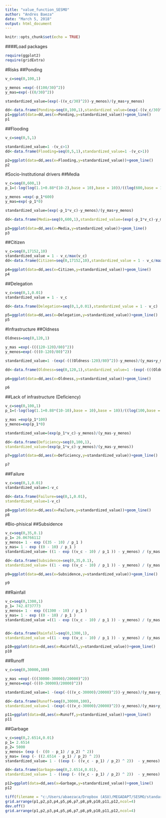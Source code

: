 ```yaml
---
title: "value_function_SESMO"
author: "Andres Baeza"
date: "March 5, 2018"
output: html_document
---
```


```r
knitr::opts_chunk$set(echo = TRUE)
```

####Load packages
```r
require(ggplot2)
require(gridExtra)
```



#Risks
##Ponding
```r
v_c=seq(0,100,1)

y_menos =exp(-((100/30)^2))
y_mas=exp(-((0/30)^2))

standardized_value=(exp(-((v_c/30)^2))-y_menos)/(y_mas+y_menos)

dd<-data.frame(Ponding=seq(0,100,1),standardized_value=(exp(-((v_c/30)^2))-y_menos)/(y_mas+y_menos))
p1=ggplot(data=dd,aes(x=Ponding,y=standardized_value))+geom_line()
p1
```

##Flooding
```r
v_c=seq(0,5,1)

standardized_value=1 -(v_c>1)
dd<-data.frame(Flooding=seq(0,5,1),standardized_value=1 -(v_c>1))

p2=ggplot(data=dd,aes(x=Flooding,y=standardized_value))+geom_line()
p2
```


#Socio-Institutional drivers
##Media
```r
v_c=seq(0,600,1)
p_1=(-log(log(1.1+0.88*(10-2),base = 10),base = 10))/((log(600,base = 10))^2)

y_menos =exp(-p_1*600)
y_mas=exp(-p_1*0)

standardized_value=(exp(-p_1*v_c)-y_menos)/(y_mas+y_menos)

dd<-data.frame(Media=seq(0,600,1),standardized_value=(exp(-p_1*v_c)-y_menos)/(y_mas+y_menos))

p3=ggplot(data=dd,aes(x=Media,y=standardized_value))+geom_line()
p3

```

##Citizen
```r
v_c=seq(0,17152,10)
standardized_value = 1 - v_c/max(v_c)
dd<-data.frame(Citizen=seq(0,17152,10),standardized_value = 1 - v_c/max(v_c))

p4=ggplot(data=dd,aes(x=Citizen,y=standardized_value))+geom_line()
p4
```

##Delegation
```r
v_c=seq(0,1,0.01)
standardized_value = 1 - v_c

dd<-data.frame(Delegation=seq(0,1,0.01),standardized_value = 1 - v_c)

p5=ggplot(data=dd,aes(x=Delegation,y=standardized_value))+geom_line()
p5
```

#Infrastructure
##Oldness
```r
Oldness=seq(0,120,1)

y_mas =exp(-(((120-120)/80)^2))
y_menos=exp(-(((0-120)/80)^2))

standardized_value=1 -(exp(-(((Oldness-120)/80)^2))-y_menos)/(y_mas+y_menos)

dd<-data.frame(Oldness=seq(0,120,1),standardized_value=1 -(exp(-(((Oldness-120)/80)^2))-y_menos)/(y_mas+y_menos))

p6=ggplot(data=dd,aes(x=Oldness,y=standardized_value))+geom_line()

p6

```
##Lack of infrastructure (Deficiency)
```r
v_c=seq(0,100,1)
p_1=(-log(log(1.1+0.88*(10-10),base = 10),base = 10))/((log(100,base = 10))^2)

y_mas =exp(p_1*100)
y_menos=exp(p_1*0)

standardized_value=(exp(p_1*v_c)-y_menos)/(y_mas-y_menos)

dd<-data.frame(Deficiency=seq(0,100,1),
standardized_value=(exp(p_1*v_c)-y_menos)/(y_mas-y_menos))

p7=ggplot(data=dd,aes(x=Deficiency,y=standardized_value))+geom_line()

p7
```

##Failure
```r
v_c=seq(0,1,0.01)
standardized_value=1-v_c

dd<-data.frame(Failure=seq(0,1,0.01),
standardized_value=1-v_c)

p8=ggplot(data=dd,aes(x=Failure,y=standardized_value))+geom_line()
p8
```

#Bio-phisical
##Subsidence
```r
v_c=seq(0,35,0.1)
p_1= 26.06766112					
y_menos= 1 - exp ((35 - 10) / p_1 )
y_mas= 1 - exp ((0 - 10) / p_1 )
standardized_value= ((1 - exp ((v_c - 10) / p_1 )) - y_menos) / (y_mas - y_menos)

dd<-data.frame(Subsidence=seq(0,35,0.1),
standardized_value= ((1 - exp ((v_c - 10) / p_1 )) - y_menos) / (y_mas - y_menos))

p9=ggplot(data=dd,aes(x=Subsidence,y=standardized_value))+geom_line()

p9
```

##Rainfall
```r
v_c=seq(0,1300,1)
p_1= 742.8737773									
y_menos= 1 - exp ((1300 - 10) / p_1 )
y_mas= 1 - exp ((0 - 10) / p_1 )
standardized_value =((1 - exp ((v_c - 10) / p_1 )) - y_menos) / (y_mas - y_menos)


dd<-data.frame(Rainfall=seq(0,1300,1),
standardized_value =((1 - exp ((v_c - 10) / p_1 )) - y_menos) / (y_mas - y_menos))

p10=ggplot(data=dd,aes(x=Rainfall,y=standardized_value))+geom_line()
p10

```

##Runoff
```r
v_c=seq(0,30000,100)

y_mas =exp(-(((30000-30000)/20000)^2))
y_menos=exp(-(((0-30000)/20000)^2))

standardized_value=1 -(exp(-(((v_c-30000)/20000)^2))-y_menos)/(y_mas+y_menos)

dd<-data.frame(Runoff=seq(0,30000,100),
standardized_value=1 -(exp(-(((v_c-30000)/20000)^2))-y_menos)/(y_mas+y_menos))

p11=ggplot(data=dd,aes(x=Runoff,y=standardized_value))+geom_line()
p11
```


##Garbage
```r
v_c=seq(0,2.6514,0.01)
p_1= 2.6514
p_2= 5000
y_menos= (exp (- ((0 - p_1) / p_2) ^ 2))
y_mas= (exp (- ((2.6514 - p_1) / p_2) ^ 2))
standardized_value= 1 - ((exp (- ((v_c - p_1) / p_2) ^ 2))  - y_menos) / (y_mas - y_menos)

dd<-data.frame(Garbage=seq(0,2.6514,0.01),
standardized_value= 1 - ((exp (- ((v_c - p_1) / p_2) ^ 2))  - y_menos) / (y_mas - y_menos))

p12=ggplot(data=dd,aes(x=Garbage,y=standardized_value))+geom_line()
p12

```

```r
tiff(filename = "c:/Users/abaezaca/Dropbox (ASU)/MEGADAPT/SESMO/standardized_score_functions.tif",width = 12,height = 8,units = "in",res = 300)
grid.arrange(p1,p2,p3,p4,p5,p6,p7,p8,p9,p10,p11,p12,ncol=4)
dev.off()
grid.arrange(p1,p2,p3,p4,p5,p6,p7,p8,p9,p10,p11,p12,ncol=4)
```

